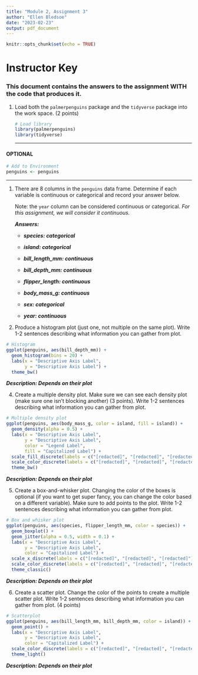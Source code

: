 ```yaml
---
title: "Module 2, Assignment 3"
author: "Ellen Bledsoe"
date: "2023-02-23"
output: pdf_document
---
```


```r
knitr::opts_chunk$set(echo = TRUE)
```

# Instructor Key

### This document contains the answers to the assignment WITH the code that produces it.

1.  Load both the `palmerpenguins` package and the `tidyverse` package into the work space. (2 points)

    ```r
    # Load library
    library(palmerpenguins)
    library(tidyverse)
    ```

    ------------------------------------------------------------------------

#### OPTIONAL

```r
# Add to Environment
penguins <- penguins
```

------------------------------------------------------------------------

1.  There are 8 columns in the `penguins` data frame. Determine if each variable is continuous or categorical and record your answer below.

    Note: the `year` column can be considered continuous or categorical. *For this assignment, we will consider it continuous.*

    ***Answers:***

    -   ***species: categorical***

    -   ***island: categorical***

    -   ***bill_length_mm: continuous***

    -   ***bill_depth_mm: continuous***

    -   ***flipper_length: continuous***

    -   ***body_mass_g: continuous***

    -   ***sex: categorical***

    -   ***year: continuous***

2.  Produce a histogram plot (just one, not multiple on the same plot). Write 1-2 sentences describing what information you can gather from plot.

```r
# Histogram
ggplot(penguins, aes(bill_depth_mm)) +
  geom_histogram(bins = 20) +
  labs(x = "Descriptive Axis Label",
       y = "Descriptive Axis Label") +
  theme_bw()
```

***Description: Depends on their plot***

4.  Create a multiple density plot. Make sure we can see each density plot (make sure one isn't blocking another) (3 points). Write 1-2 sentences describing what information you can gather from plot.

```r
# Multiple density plot
ggplot(penguins, aes(body_mass_g, color = island, fill = island)) +
  geom_density(alpha = 0.5) +
  labs(x = "Descriptive Axis Label",
       y = "Descriptive Axis Label",
       color = "Legend Label",
       fill = "Capitalized Label") +
  scale_fill_discrete(labels = c("[redacted]", "[redacted]", "[redacted]")) +
  scale_color_discrete(labels = c("[redacted]", "[redacted]", "[redacted]")) +
  theme_bw()
```

***Description: Depends on their plot***

5.  Create a box-and-whisker plot. Changing the color of the boxes is optional (if you want to get super fancy, you can change the color based on a different variable). Make sure to add points to the plot. Write 1-2 sentences describing what information you can gather from plot.

```r
# Box and whisker plot
ggplot(penguins, aes(species, flipper_length_mm, color = species)) +
  geom_boxplot() +
  geom_jitter(alpha = 0.5, width = 0.1) +
  labs(x = "Descriptive Axis Label",
       y = "Descriptive Axis Label",
       color = "Capitalized Label") +
  scale_x_discrete(labels = c("[redacted]", "[redacted]", "[redacted]")) +
  scale_color_discrete(labels = c("[redacted]", "[redacted]", "[redacted]")) +
  theme_classic()
```

***Description: Depends on their plot***

6.  Create a scatter plot. Change the color of the points to create a multiple scatter plot. Write 1-2 sentences describing what information you can gather from plot. (4 points)

```r
# Scatterplot
ggplot(penguins, aes(bill_length_mm, bill_depth_mm, color = island)) +
  geom_point() +
  labs(x = "Descriptive Axis Label",
       y = "Descriptive Axis Label",
       color = "Capitalized Label") +
  scale_color_discrete(labels = c("[redacted]", "[redacted]", "[redacted]")) +
  theme_light()
```

***Description: Depends on their plot***
